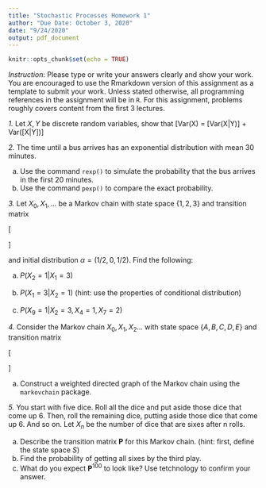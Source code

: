 ```yaml
---
title: "Stochastic Processes Homework 1"
author: "Due Date: October 3, 2020"
date: "9/24/2020"
output: pdf_document
---
```


```r
knitr::opts_chunk$set(echo = TRUE)
```

*Instruction*: Please type or write your answers clearly and show your work. You are encouraged to use the Rmarkdown version of this assignment as a template to submit your work. Unless stated otherwise, all programming references in the assignment will be in `R`. For this assignment, problems roughly covers content from the first 3 lectures.




*1.* Let $X,Y$ be discrete random variables, show that
\[Var(X) = \mathbf{E}[Var(X|Y)] + Var(\mathbf{E}[X|Y])\]


*2.* The time until a bus arrives has an exponential distribution with mean 30 minutes.

  a) Use the command `rexp()` to simulate the probability that the bus arrives in the first 20 minutes.
  b) Use the command `pexp()` to compare the exact probability.


*3.* Let $X_0, X_1, \dots$ be a Markov chain with state space $\{1,2,3\}$ and transition matrix 



\[
  \begin{array}{c c } &
  \begin{array}{c c c}\text{ 1 }  & \text{ 2 } & \text{  3 }  \\
  \end{array}
  \\
  \begin{array}{c c c}
  1 \\
  2\\
  3
  \end{array}
  &
 \left[
 \begin{array}{c c c}
 0 & 1/2 & 1/2 \\
 1 & 0 & 0 \\
 1/3 & 1/3 & 1/3
 \end{array}
 \right]
\end{array}
\]

and initial distribution $\alpha = (1/2,0,1/2).$ Find the following:

  a) $P(X_2 = 1| X_1 = 3)$

  b) $P(X_1 =3|X_2 = 1)$ (hint: use the properties of conditional distribution)

  c) $P(X_9 = 1| X_2 = 3, X_4 = 1, X_7 = 2)$

*4.* Consider the Markov chain ${X_0,X_1,X_2...}$ with state space $\{A,B,C,D,E\}$ and transition matrix

\[\begin{bmatrix} 0 &  0  &1/2 &1/2&0\\
      0  & 2/3&  1/3&  0  &0  \\
      1/5  & 1/5  & 1/5   &0   &2/5 \\
      3/4   &0   &0   &0   &1/4 \\
      1/2   &1/2   &0   &0   &0 \\
 \end{bmatrix}\]
     
a) Construct a weighted directed graph of the Markov chain using the `markovchain` package.

*5.* You start with five dice. Roll all the dice and put aside those dice that come up 6. Then, roll the remaining dice, putting aside those dice that come up 6. And so on. Let $X_n$ be the number of dice that are sixes after n rolls.

a) Describe the transition matrix $\mathbf{P}$ for this Markov chain. (hint: first, define the state space $S$)
b) Find the probability of getting all sixes by the third play.
c) What do you expect $\mathbf{P}^{100}$ to look like? Use tetchnology to confirm your answer.